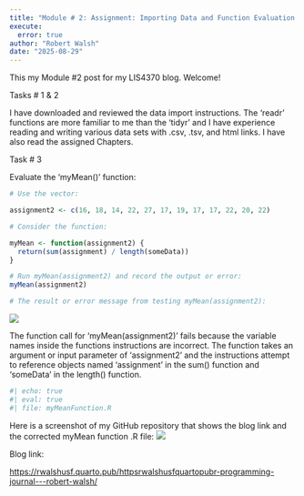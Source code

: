 ```yaml
---
title: "Module # 2: Assignment: Importing Data and Function Evaluation in R"
execute: 
  error: true
author: "Robert Walsh"
date: "2025-08-29"
---
```


This my Module #2 post for my LIS4370 blog. Welcome!

Tasks \# 1 & 2

I have downloaded and reviewed the data import instructions. The 'readr' functions are more familiar to me than the 'tidyr' and I have experience reading and writing various data sets with .csv, .tsv, and html links. I have also read the assigned Chapters.

Task \# 3

Evaluate the 'myMean()' function:

```r
# Use the vector:

assignment2 <- c(16, 18, 14, 22, 27, 17, 19, 17, 17, 22, 20, 22)

# Consider the function:

myMean <- function(assignment2) {
  return(sum(assignment) / length(someData))
}

# Run myMean(assignment2) and record the output or error:
myMean(assignment2)

# The result or error message from testing myMean(assignment2):
```

![](error.png)

The function call for 'myMean(assignment2)' fails because the variable names inside the functions instructions are incorrect. The function takes an argument or input parameter of 'assignment2' and the instructions attempt to reference objects named 'assignment' in the sum() function and 'someData' in the length() function.

```r
#| echo: true
#| eval: true 
#| file: myMeanFunction.R
```

Here is a screenshot of my GitHub repository that shows the blog link and the corrected myMean function .R file: ![](mod2github.png)

Blog link:

<https://rwalshusf.quarto.pub/httpsrwalshusfquartopubr-programming-journal---robert-walsh/>
